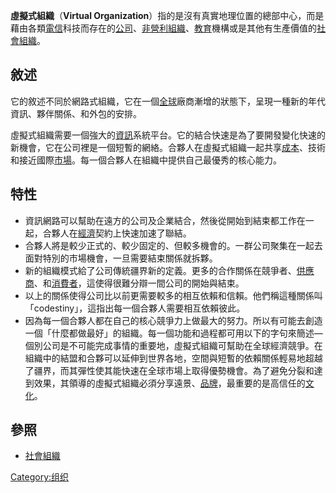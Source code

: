 '''虛擬式組織'''（'''Virtual Organization'''）指的是沒有真實地理位置的總部中心，而是藉由各類[[電信|電信]]科技而存在的[[股份有限公司|公司]]、[[非營利組織|非營利組織]]、[[教育|教育]]機構或是其他有生產價值的[[社會組織|社會組織]]。

==敘述==
它的敘述不同於網路式組織，它在一個[[全球|全球]]廠商漸增的狀態下，呈現一種新的年代資訊、夥伴關係、和外包的安排。

虛擬式組織需要一個強大的[[資訊|資訊]]系統平台。它的結合快速是為了要開發變化快速的新機會，它在公司裡是一個短暫的網絡。合夥人在虛擬式組織一起共享[[成本|成本]]、技術和接近國際[[市場|市場]]。每一個合夥人在組織中提供自己最優秀的核心能力。

==特性==
*資訊網路可以幫助在遠方的公司及企業結合，然後從開始到結束都工作在一起，合夥人在[[經濟|經濟]]契約上快速加速了聯結。
* 合夥人將是較少正式的、較少固定的、但較多機會的。一群公司聚集在一起去面對特別的市場機會，一旦需要結束關係就拆夥。
*新的組織模式給了公司傳統疆界新的定義。更多的合作關係在競爭者、[[供應商|供應商]]、和[[消費者|消費者]]，這使得很難分辯一間公司的開始與結束。
*以上的關係使得公司比以前更需要較多的相互依賴和信賴。他們稱這種關係叫「codestiny」，這指出每一個合夥人需要相互依賴彼此。
*因為每一個合夥人都在自己的核心競爭力上做最大的努力。所以有可能去創造一個「什麼都做最好」的組織。每一個功能和過程都可用以下的字句來簡述—個別公司是不可能完成事情的重要地，虛擬式組織可幫助在全球經濟競爭。在組織中的結盟和合夥可以延伸到世界各地，空間與短暫的依賴關係輕易地超越了疆界，而其彈性使其能快速在全球市場上取得優勢機會。為了避免分裂和達到效果，其領導的虛擬式組織必須分享遠景、[[品牌|品牌]]，最重要的是高信任的[[文化|文化]]。

==參照==
*[[社會組織|社會組織]]

{{org-stub}}
[[Category:组织|Category:组织]]